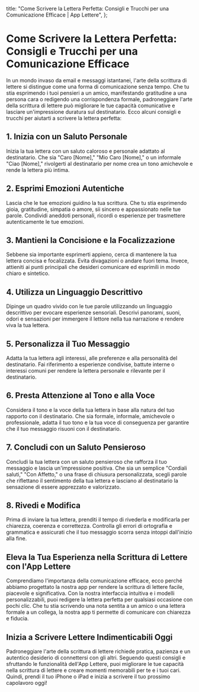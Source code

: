 
  title: "Come Scrivere la Lettera Perfetta: Consigli e Trucchi per una Comunicazione Efficace | App Lettere",
};

# Come Scrivere la Lettera Perfetta: Consigli e Trucchi per una Comunicazione Efficace

<MdxImage src="/blog/write-perfect-letter.jpg" alt="Come Scrivere la Lettera Perfetta: Consigli e Trucchi per una Comunicazione Efficace" width={800} height={700} />

In un mondo invaso da email e messaggi istantanei, l'arte della scrittura di lettere si distingue come una forma di comunicazione senza tempo. Che tu stia esprimendo i tuoi pensieri a un amico, manifestando gratitudine a una persona cara o redigendo una corrispondenza formale, padroneggiare l'arte della scrittura di lettere può migliorare le tue capacità comunicative e lasciare un'impressione duratura sul destinatario. Ecco alcuni consigli e trucchi per aiutarti a scrivere la lettera perfetta:

## 1. Inizia con un Saluto Personale

Inizia la tua lettera con un saluto caloroso e personale adattato al destinatario. Che sia "Caro [Nome]," "Mio Caro [Nome]," o un informale "Ciao [Nome]," rivolgerti al destinatario per nome crea un tono amichevole e rende la lettera più intima.

## 2. Esprimi Emozioni Autentiche

Lascia che le tue emozioni guidino la tua scrittura. Che tu stia esprimendo gioia, gratitudine, simpatia o amore, sii sincero e appassionato nelle tue parole. Condividi aneddoti personali, ricordi o esperienze per trasmettere autenticamente le tue emozioni.

## 3. Mantieni la Concisione e la Focalizzazione

Sebbene sia importante esprimerti appieno, cerca di mantenere la tua lettera concisa e focalizzata. Evita divagazioni o andare fuori tema. Invece, attieniti ai punti principali che desideri comunicare ed esprimili in modo chiaro e sintetico.

## 4. Utilizza un Linguaggio Descrittivo

Dipinge un quadro vivido con le tue parole utilizzando un linguaggio descrittivo per evocare esperienze sensoriali. Descrivi panorami, suoni, odori e sensazioni per immergere il lettore nella tua narrazione e rendere viva la tua lettera.

## 5. Personalizza il Tuo Messaggio

Adatta la tua lettera agli interessi, alle preferenze e alla personalità del destinatario. Fai riferimento a esperienze condivise, battute interne o interessi comuni per rendere la lettera personale e rilevante per il destinatario.

## 6. Presta Attenzione al Tono e alla Voce

Considera il tono e la voce della tua lettera in base alla natura del tuo rapporto con il destinatario. Che sia formale, informale, amichevole o professionale, adatta il tuo tono e la tua voce di conseguenza per garantire che il tuo messaggio risuoni con il destinatario.

## 7. Concludi con un Saluto Pensieroso

Concludi la tua lettera con un saluto pensieroso che rafforza il tuo messaggio e lascia un'impressione positiva. Che sia un semplice "Cordiali saluti," "Con Affetto," o una frase di chiusura personalizzata, scegli parole che riflettano il sentimento della tua lettera e lasciano al destinatario la sensazione di essere apprezzato e valorizzato.

## 8. Rivedi e Modifica

Prima di inviare la tua lettera, prenditi il tempo di rivederla e modificarla per chiarezza, coerenza e correttezza. Controlla gli errori di ortografia e grammatica e assicurati che il tuo messaggio scorra senza intoppi dall'inizio alla fine.

## Eleva la Tua Esperienza nella Scrittura di Lettere con l'App Lettere

Comprendiamo l'importanza della comunicazione efficace, ecco perché abbiamo progettato la nostra app per rendere la scrittura di lettere facile, piacevole e significativa. Con la nostra interfaccia intuitiva e i modelli personalizzabili, puoi redigere la lettera perfetta per qualsiasi occasione con pochi clic. Che tu stia scrivendo una nota sentita a un amico o una lettera formale a un collega, la nostra app ti permette di comunicare con chiarezza e fiducia.

## Inizia a Scrivere Lettere Indimenticabili Oggi

Padroneggiare l'arte della scrittura di lettere richiede pratica, pazienza e un autentico desiderio di connettersi con gli altri. Seguendo questi consigli e sfruttando le funzionalità dell'App Lettere, puoi migliorare le tue capacità nella scrittura di lettere e creare momenti memorabili per te e i tuoi cari. Quindi, prendi il tuo iPhone o iPad e inizia a scrivere il tuo prossimo capolavoro oggi!

